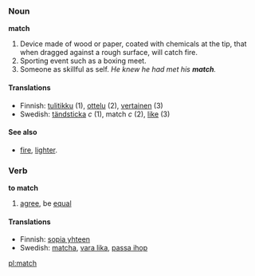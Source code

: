 ===Noun===
'''match'''
#Device made of wood or paper, coated with chemicals at the tip, that when dragged against a rough surface, will catch fire.
#Sporting event such as a boxing meet.
#Someone as skillful as self.  ''He knew he had met his '''match'''.'' 

====Translations====

*Finnish: [[tulitikku]] (1), [[ottelu]] (2), [[vertainen]] (3)
*Swedish: [[tändsticka]] ''c'' (1), match ''c'' (2), [[like#Swedish|like]] (3)

====See also==== 
*[[fire]], [[lighter]].

===Verb===
'''to match'''

#[[agree]], be [[equal]]

====Translations====

*Finnish: [[sopia yhteen]]
*Swedish: [[matcha]], [[vara lika]], [[passa ihop]]

[[pl:match]]